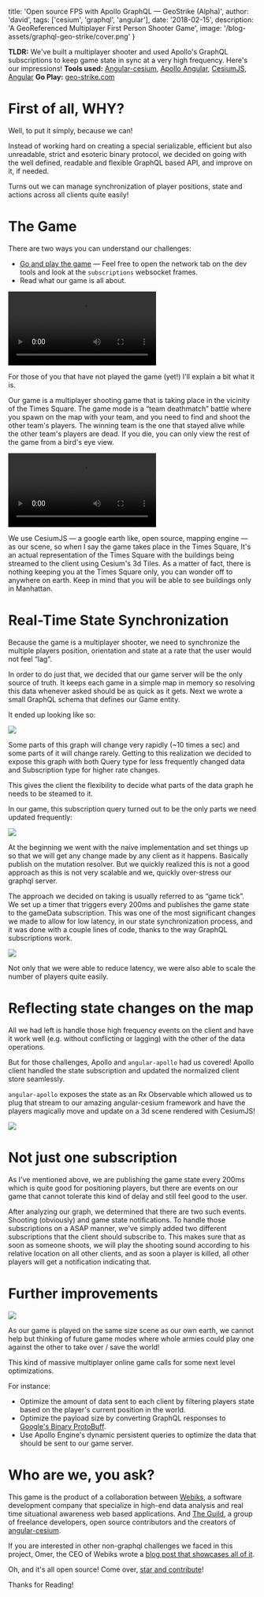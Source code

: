 
  title: 'Open source FPS with Apollo GraphQL — GeoStrike (Alpha)',
  author: 'david',
  tags: ['cesium', 'graphql', 'angular'],
  date: '2018-02-15',
  description: 'A GeoReferenced Multiplayer First Person Shooter Game',
  image: '/blog-assets/graphql-geo-strike/cover.png'
}


**TLDR:** We've built a multiplayer shooter and used Apollo's GraphQL subscriptions to keep game state in sync at a very high frequency. Here's our impressions!
**Tools used:** [Angular-cesium](http://www.angular-cesium.com/), [Apollo Angular](https://github.com/kamilkisiela/apollo-angular), [CesiumJS](https://cesiumjs.org/), [Angular](https://angular.io/)
**Go Play:** [geo-strike.com](https://geo-strike.com)

# First of all, WHY?

Well, to put it simply, because we can!

Instead of working hard on creating a special serializable, efficient but also unreadable, strict and esoteric binary protocol, we decided on going with the well defined, readable and flexible GraphQL based API, and improve on it, if needed.

Turns out we can manage synchronization of player positions, state and actions across all clients quite easily!

# The Game

There are two ways you can understand our challenges:

- [Go and play the game](http://geo-strike.com/) — Feel free to open the network tab on the dev tools and look at the `subscriptions` websocket frames.
- Read what our game is all about.

![](/blog-assets/graphql-geo-strike/gameplay.webm)

For those of you that have not played the game (yet!) I'll explain a bit what it is.

Our game is a multiplayer shooting game that is taking place in the vicinity of the Times Square. The game mode is a “team deathmatch” battle where you spawn on the map with your team, and you need to find and shoot the other team's players. The winning team is the one that stayed alive while the other team's players are dead. If you die, you can only view the rest of the game from a bird's eye view.

![](/blog-assets/graphql-geo-strike/map.webm)

We use CesiumJS — a google earth like, open source, mapping engine — as our scene, so when I say the game takes place in the Times Square, It's an actual representation of the Times Square with the buildings being streamed to the client using Cesium's 3d Tiles. As a matter of fact, there is nothing keeping you at the Times Square only, you can wonder off to anywhere on earth. Keep in mind that you will be able to see buildings only in Manhattan.

# Real-Time State Synchronization

Because the game is a multiplayer shooter, we need to synchronize the multiple players position, orientation and state at a rate that the user would not feel “lag”.

In order to do just that, we decided that our game server will be the only source of truth. It keeps each game in a simple map in memory so resolving this data whenever asked should be as quick as it gets. Next we wrote a small GraphQL schema that defines our Game entity.

It ended up looking like so:

![](/blog-assets/graphql-geo-strike/structure.png)

Some parts of this graph will change very rapidly (~10 times a sec) and some parts of it will change rarely. Getting to this realization we decided to expose this graph with both Query type for less frequently changed data and Subscription type for higher rate changes.

This gives the client the flexibility to decide what parts of the data graph he needs to be steamed to it.

In our game, this subscription query turned out to be the only parts we need updated frequently:

![](/blog-assets/graphql-geo-strike/game-state.png)

At the beginning we went with the naive implementation and set things up so that we will get any change made by any client as it happens. Basically publish on the mutation resolver. But we quickly realized this is not a good approach as this is not very scalable and we, quickly over-stress our graphql server.

The approach we decided on taking is usually referred to as “game tick”. We set up a timer that triggers every 200ms and publishes the game state to the gameData subscription. This was one of the most significant changes we made to allow for low latency, in our state synchronization process, and it was done with a couple lines of code, thanks to the way GraphQL subscriptions work.

![](/blog-assets/graphql-geo-strike/game-flow.png)

Not only that we were able to reduce latency, we were also able to scale the number of players quite easily.

# Reflecting state changes on the map

All we had left is handle those high frequency events on the client and have it work well (e.g. without conflicting or lagging) with the other of the data operations.

But for those challenges, Apollo and `angular-apollo` had us covered! Apollo client handled the state subscription and updated the normalized client store seamlessly.

`angular-apollo` exposes the state as an Rx Observable which allowed us to plug that stream to our amazing angular-cesium framework and have the players magically move and update on a 3d scene rendered with CesiumJS!

![](/blog-assets/graphql-geo-strike/game-client.png)

# Not just one subscription

As I've mentioned above, we are publishing the game state every 200ms which is quite good for positioning players, but there are events on our game that cannot tolerate this kind of delay and still feel good to the user.

After analyzing our graph, we determined that there are two such events. Shooting (obviously) and game state notifications. To handle those subscriptions on a ASAP manner, we've simply added two different subscriptions that the client should subscribe to. This makes sure that as soon as someone shoots, we will play the shooting sound according to his relative location on all other clients, and as soon a player is killed, all other players will get a notification indicating that.

# Further improvements

![](/blog-assets/graphql-geo-strike/pov.png)

As our game is played on the same size scene as our own earth, we cannot help but thinking of future game modes where whole armies could play one against the other to take over / save the world!

This kind of massive multiplayer online game calls for some next level optimizations.

For instance:

- Optimize the amount of data sent to each client by filtering players state based on the player's current position in the world.
- Optimize the payload size by converting GraphQL responses to [Google's Binary ProtoBuff](https://developers.google.com/protocol-buffers/).
- Use Apollo Engine's dynamic persistent queries to optimize the data that should be sent to our game server.

# Who are we, you ask?

This game is the product of a collaboration between [Webiks](http://webiks.com/), a software development company that specialize in high-end data analysis and real time situational awareness web based applications. And [The Guild](https://the-guild.dev), a group of freelance developers, open source contributors and the creators of [angular-cesium](http://www.angular-cesium.com/).

If you are interested in other non-graphql challenges we faced in this project, Omer, the CEO of Webiks wrote a [blog post that showcases all of it](http://webiks.com/introducing-geostrike-alpha/).

Oh, and it's all open source! Come over, [star and contribute](https://github.com/Webiks/GeoStrike)!

Thanks for Reading!
